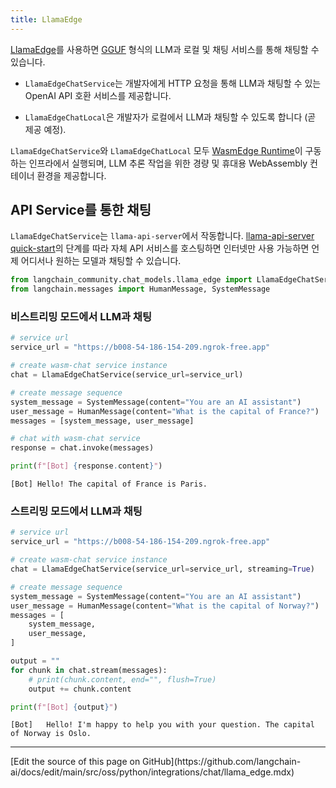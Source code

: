 ```yaml
---
title: LlamaEdge
---
```


[LlamaEdge](https://github.com/second-state/LlamaEdge)를 사용하면 [GGUF](https://github.com/ggerganov/llama.cpp/blob/master/gguf-py/README.md) 형식의 LLM과 로컬 및 채팅 서비스를 통해 채팅할 수 있습니다.

- `LlamaEdgeChatService`는 개발자에게 HTTP 요청을 통해 LLM과 채팅할 수 있는 OpenAI API 호환 서비스를 제공합니다.

- `LlamaEdgeChatLocal`은 개발자가 로컬에서 LLM과 채팅할 수 있도록 합니다 (곧 제공 예정).

`LlamaEdgeChatService`와 `LlamaEdgeChatLocal` 모두 [WasmEdge Runtime](https://wasmedge.org/)이 구동하는 인프라에서 실행되며, LLM 추론 작업을 위한 경량 및 휴대용 WebAssembly 컨테이너 환경을 제공합니다.

## API Service를 통한 채팅

`LlamaEdgeChatService`는 `llama-api-server`에서 작동합니다. [llama-api-server quick-start](https://github.com/second-state/llama-utils/tree/main/api-server#readme)의 단계를 따라 자체 API 서비스를 호스팅하면 인터넷만 사용 가능하면 언제 어디서나 원하는 모델과 채팅할 수 있습니다.

```python
from langchain_community.chat_models.llama_edge import LlamaEdgeChatService
from langchain.messages import HumanMessage, SystemMessage
```

### 비스트리밍 모드에서 LLM과 채팅

```python
# service url
service_url = "https://b008-54-186-154-209.ngrok-free.app"

# create wasm-chat service instance
chat = LlamaEdgeChatService(service_url=service_url)

# create message sequence
system_message = SystemMessage(content="You are an AI assistant")
user_message = HumanMessage(content="What is the capital of France?")
messages = [system_message, user_message]

# chat with wasm-chat service
response = chat.invoke(messages)

print(f"[Bot] {response.content}")
```

```output
[Bot] Hello! The capital of France is Paris.
```

### 스트리밍 모드에서 LLM과 채팅

```python
# service url
service_url = "https://b008-54-186-154-209.ngrok-free.app"

# create wasm-chat service instance
chat = LlamaEdgeChatService(service_url=service_url, streaming=True)

# create message sequence
system_message = SystemMessage(content="You are an AI assistant")
user_message = HumanMessage(content="What is the capital of Norway?")
messages = [
    system_message,
    user_message,
]

output = ""
for chunk in chat.stream(messages):
    # print(chunk.content, end="", flush=True)
    output += chunk.content

print(f"[Bot] {output}")
```

```output
[Bot]   Hello! I'm happy to help you with your question. The capital of Norway is Oslo.
```

---

<Callout icon="pen-to-square" iconType="regular">
  [Edit the source of this page on GitHub](https://github.com/langchain-ai/docs/edit/main/src/oss/python/integrations/chat/llama_edge.mdx)
</Callout>
